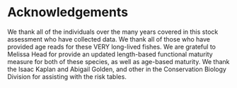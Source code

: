 # Acknowledgements {#sec-acknowledgements}

We thank all of the individuals over the many years covered in this stock assessment who have collected data. We thank all of those who have provided age reads for these VERY long-lived fishes. We are grateful to Melissa Head for provide an updated length-based functional maturity measure for both of these species, as well as age-based maturity. We thank the Isaac Kaplan and Abigail Golden, and other in the Conservation Biology Division for assisting with the risk tables. 